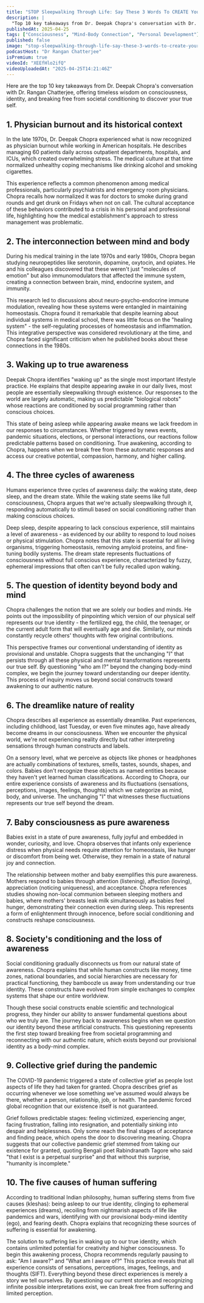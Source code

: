 ```yaml
---
title: "STOP Sleepwalking Through Life: Say These 3 Words To CREATE Your Dream Life | Deepak Chopra"
description: |
  "Top 10 key takeaways from Dr. Deepak Chopra's conversation with Dr. Rangan Chatterjee, offering timeless wisdom on consciousness, identity, and breaking free from societal conditioning to discover your true self."
publishedAt: 2025-04-25
tags: ["Consciousness", "Mind-Body Connection", "Personal Development"]
published: false
image: "stop-sleepwalking-through-life-say-these-3-words-to-create-your-dream-life-deepak-chopra.jpg"
podcastHost: "Dr Rangan Chatterjee"
isPremium: true
videoId: "XEEfHlo2ifQ"
videoUploadedAt: "2025-04-25T14:21:46Z"
---
```



<PodcastSummaryPageLayout frontmatter={frontmatter}>

Here are the top 10 key takeaways from Dr. Deepak Chopra's conversation with Dr. Rangan Chatterjee, offering timeless wisdom on consciousness, identity, and breaking free from societal conditioning to discover your true self.

## 1. Physician burnout and its historical context

In the late 1970s, Dr. Deepak Chopra experienced what is now recognized as physician burnout while working in American hospitals. He describes managing 60 patients daily across outpatient departments, hospitals, and ICUs, which created overwhelming stress. The medical culture at that time normalized unhealthy coping mechanisms like drinking alcohol and smoking cigarettes.

This experience reflects a common phenomenon among medical professionals, particularly psychiatrists and emergency room physicians. Chopra recalls how normalized it was for doctors to smoke during grand rounds and get drunk on Fridays when not on call. The cultural acceptance of these behaviors contributed to a crisis in his personal and professional life, highlighting how the medical establishment's approach to stress management was problematic.

## 2. The interconnection between mind and body

During his medical training in the late 1970s and early 1980s, Chopra began studying neuropeptides like serotonin, dopamine, oxytocin, and opiates. He and his colleagues discovered that these weren't just "molecules of emotion" but also immunomodulators that affected the immune system, creating a connection between brain, mind, endocrine system, and immunity.

This research led to discussions about neuro-psycho-endocrine immune modulation, revealing how these systems were entangled in maintaining homeostasis. Chopra found it remarkable that despite learning about individual systems in medical school, there was little focus on the "healing system" - the self-regulating processes of homeostasis and inflammation. This integrative perspective was considered revolutionary at the time, and Chopra faced significant criticism when he published books about these connections in the 1980s.

## 3. Waking up to true awareness

Deepak Chopra identifies "waking up" as the single most important lifestyle practice. He explains that despite appearing awake in our daily lives, most people are essentially sleepwalking through existence. Our responses to the world are largely automatic, making us predictable "biological robots" whose reactions are conditioned by social programming rather than conscious choices.

This state of being asleep while appearing awake means we lack freedom in our responses to circumstances. Whether triggered by news events, pandemic situations, elections, or personal interactions, our reactions follow predictable patterns based on conditioning. True awakening, according to Chopra, happens when we break free from these automatic responses and access our creative potential, compassion, harmony, and higher calling.

## 4. The three cycles of awareness

Humans experience three cycles of awareness daily: the waking state, deep sleep, and the dream state. While the waking state seems like full consciousness, Chopra argues that we're actually sleepwalking through it, responding automatically to stimuli based on social conditioning rather than making conscious choices.

Deep sleep, despite appearing to lack conscious experience, still maintains a level of awareness - as evidenced by our ability to respond to loud noises or physical stimulation. Chopra notes that this state is essential for all living organisms, triggering homeostasis, removing amyloid proteins, and fine-tuning bodily systems. The dream state represents fluctuations of consciousness without full conscious experience, characterized by fuzzy, ephemeral impressions that often can't be fully recalled upon waking.

## 5. The question of identity beyond body and mind

Chopra challenges the notion that we are solely our bodies and minds. He points out the impossibility of pinpointing which version of our physical self represents our true identity - the fertilized egg, the child, the teenager, or the current adult form that will eventually age and die. Similarly, our minds constantly recycle others' thoughts with few original contributions.

This perspective frames our conventional understanding of identity as provisional and unstable. Chopra suggests that the unchanging "I" that persists through all these physical and mental transformations represents our true self. By questioning "who am I?" beyond the changing body-mind complex, we begin the journey toward understanding our deeper identity. This process of inquiry moves us beyond social constructs toward awakening to our authentic nature.

## 6. The dreamlike nature of reality

Chopra describes all experience as essentially dreamlike. Past experiences, including childhood, last Tuesday, or even five minutes ago, have already become dreams in our consciousness. When we encounter the physical world, we're not experiencing reality directly but rather interpreting sensations through human constructs and labels.

On a sensory level, what we perceive as objects like phones or headphones are actually combinations of textures, smells, tastes, sounds, shapes, and colors. Babies don't recognize these objects as named entities because they haven't yet learned human classifications. According to Chopra, our entire experience consists of awareness and its fluctuations (sensations, perceptions, images, feelings, thoughts) which we categorize as mind, body, and universe. The unchanging "I" that witnesses these fluctuations represents our true self beyond the dream.

## 7. Baby consciousness as pure awareness

Babies exist in a state of pure awareness, fully joyful and embedded in wonder, curiosity, and love. Chopra observes that infants only experience distress when physical needs require attention for homeostasis, like hunger or discomfort from being wet. Otherwise, they remain in a state of natural joy and connection.

The relationship between mother and baby exemplifies this pure awareness. Mothers respond to babies through attention (listening), affection (loving), appreciation (noticing uniqueness), and acceptance. Chopra references studies showing non-local communion between sleeping mothers and babies, where mothers' breasts leak milk simultaneously as babies feel hunger, demonstrating their connection even during sleep. This represents a form of enlightenment through innocence, before social conditioning and constructs reshape consciousness.

## 8. Society's conditioning and the loss of awareness

Social conditioning gradually disconnects us from our natural state of awareness. Chopra explains that while human constructs like money, time zones, national boundaries, and social hierarchies are necessary for practical functioning, they bamboozle us away from understanding our true identity. These constructs have evolved from simple exchanges to complex systems that shape our entire worldview.

Though these social constructs enable scientific and technological progress, they hinder our ability to answer fundamental questions about who we truly are. The journey back to awareness begins when we question our identity beyond these artificial constructs. This questioning represents the first step toward breaking free from societal programming and reconnecting with our authentic nature, which exists beyond our provisional identity as a body-mind complex.

## 9. Collective grief during the pandemic

The COVID-19 pandemic triggered a state of collective grief as people lost aspects of life they had taken for granted. Chopra describes grief as occurring whenever we lose something we've assumed would always be there, whether a person, relationship, job, or health. The pandemic forced global recognition that our existence itself is not guaranteed.

Grief follows predictable stages: feeling victimized, experiencing anger, facing frustration, falling into resignation, and potentially sinking into despair and helplessness. Only some reach the final stages of acceptance and finding peace, which opens the door to discovering meaning. Chopra suggests that our collective pandemic grief stemmed from taking our existence for granted, quoting Bengali poet Rabindranath Tagore who said "that I exist is a perpetual surprise" and that without this surprise, "humanity is incomplete."

## 10. The five causes of human suffering

According to traditional Indian philosophy, human suffering stems from five causes (kleshas): being asleep to our true identity, clinging to ephemeral experiences (dreams), recoiling from nightmarish aspects of life like pandemics and wars, identifying with our provisional body-mind identity (ego), and fearing death. Chopra explains that recognizing these sources of suffering is essential for awakening.

The solution to suffering lies in waking up to our true identity, which contains unlimited potential for creativity and higher consciousness. To begin this awakening process, Chopra recommends regularly pausing to ask: "Am I aware?" and "What am I aware of?" This practice reveals that all experience consists of sensations, perceptions, images, feelings, and thoughts (SIFT). Everything beyond these direct experiences is merely a story we tell ourselves. By questioning our current stories and recognizing infinite possible interpretations exist, we can break free from suffering and limited perception.

</PodcastSummaryPageLayout>
